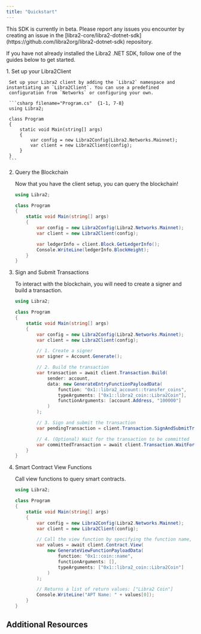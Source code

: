 ```yaml
---
title: "Quickstart"
---
```



<Aside type="caution" emoji="❗">
  This SDK is currently in beta. Please report any issues you encounter by
  creating an issue in the
  [libra2-core/libra2-dotnet-sdk](https://github.com/libra2org/libra2-dotnet-sdk)
  repository.
</Aside>

If you have not already installed the Libra2 .NET SDK, follow one of the guides below to get started.

<CardGrid>
  <LinkCard href="/build/sdks/dotnet-sdk/godot-integration" title="Godot Integration" description="Integrate the Libra2 .NET SDK with a Godot project." />

  <LinkCard href="/build/sdks/dotnet-sdk/unity-integration" title="Unity SDK" description="Integrate the Libra2 .NET SDK with a Unity project." />
</CardGrid>

<Steps>
  1. Set up your Libra2Client

     Set up your Libra2 client by adding the `Libra2` namespace and instantiating an `Libra2Client`. You can use a predefined
     configuration from `Networks` or configuring your own.

     ```csharp filename="Program.cs"  {1-1, 7-8}
     using Libra2;

     class Program
     {
         static void Main(string[] args)
         {
             var config = new Libra2Config(Libra2.Networks.Mainnet);
             var client = new Libra2Client(config);
         }
     }
     ```

  2. Query the Blockchain

     Now that you have the client setup, you can query the blockchain!

     ```csharp filename="Program.cs" {10-11}
     using Libra2;

     class Program
     {
         static void Main(string[] args)
         {
             var config = new Libra2Config(Libra2.Networks.Mainnet);
             var client = new Libra2Client(config);

             var ledgerInfo = client.Block.GetLedgerInfo();
             Console.WriteLine(ledgerInfo.BlockHeight);
         }
     }
     ```

  3. Sign and Submit Transactions

     To interact with the blockchain, you will need to create a signer and build a transaction.

     ```csharp filename="Program.cs" {10-11,13-21,23-24,26-27}
     using Libra2;

     class Program
     {
         static void Main(string[] args)
         {
             var config = new Libra2Config(Libra2.Networks.Mainnet);
             var client = new Libra2Client(config);

             // 1. Create a signer
             var signer = Account.Generate();

             // 2. Build the transaction
             var transaction = await client.Transaction.Build(
                 sender: account,
                 data: new GenerateEntryFunctionPayloadData(
                     function: "0x1::libra2_account::transfer_coins",
                     typeArguments: ["0x1::libra2_coin::Libra2Coin"],
                     functionArguments: [account.Address, "100000"]
                 )
             );

             // 3. Sign and submit the transaction
             var pendingTransaction = client.Transaction.SignAndSubmitTransaction(account, transaction);

             // 4. (Optional) Wait for the transaction to be committed
             var committedTransaction = await client.Transaction.WaitForTransaction(pendingTransaction);
         }
     }
     ```

  4. Smart Contract View Functions

     Call view functions to query smart contracts.

     ```csharp filename="Program.cs" {10-17,19-20}
     using Libra2;

     class Program
     {
         static void Main(string[] args)
         {
             var config = new Libra2Config(Libra2.Networks.Mainnet);
             var client = new Libra2Client(config);

             // Call the view function by specifying the function name, arguments, and type arguments
             var values = await client.Contract.View(
                 new GenerateViewFunctionPayloadData(
                     function: "0x1::coin::name",
                     functionArguments: [],
                     typeArguments: ["0x1::libra2_coin::Libra2Coin"]
                 )
             );

             // Returns a list of return values: ["Libra2 Coin"]
             Console.WriteLine("APT Name: " + values[0]);
         }
     }
     ```
</Steps>

## Additional Resources

<CardGrid>
  <LinkCard href="https://libra2-core.github.io/libra2-dotnet-sdk" title="Full API Reference" description="The full API reference for the Libra2 .NET SDK." target="_blank" />
</CardGrid>
